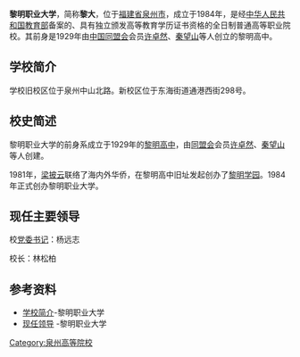 {{Infobox University |
| Name = <big>黎明职业大学</big>
| EnglishName = Liming Vocational University
| SealImage =
| SealInfo =
| Motto = 正直勤朴，善学强技 
| Established = 1984年
| Type = 公立大专
|President   = [[杨远志|杨远志]]
|secretary   = [[林其天|林其天]]
| Location = {{PRC}}[[福建省|福建省]][[泉州市|泉州市]]通港西街298号
|campus =
| Area = 
| colours = 
|Affiliations = [[福建省教育厅|福建省教育厅]]
| Department = 
| Professor =
| Associate Professor = 
| Assistant Professor = 
| Lecturer = 
| Student = 9450余
| Website ={{URL|http://www.lmu.cn/|www.lmu.cn}}
|}}

'''黎明职业大学'''，简称'''黎大'''，位于[[福建省|福建省]][[泉州市|泉州市]]，成立于1984年，是经[[中华人民共和国教育部|中华人民共和国教育部]]备案的、具有独立颁发高等教育学历证书资格的全日制普通高等职业院校。其前身是1929年由[[中国同盟会|中国同盟会]]会员[[许卓然|许卓然]]、[[秦望山|秦望山]]等人创立的黎明高中。

== 学校简介 ==
学校旧校区位于泉州中山北路。新校区位于东海街道通港西街298号。

== 校史简述 ==
黎明职业大学的前身系成立于1929年的[[黎明高中|黎明高中]]，由[[中国同盟会|同盟会]]会员[[许卓然|许卓然]]、[[秦望山|秦望山]]等人创建。

1981年，[[梁披云|梁披云]]联络了海内外华侨，在黎明高中旧址发起创办了[[黎明学园|黎明学园]]。1984年正式创办黎明职业大学。
== 现任主要领导 ==
校[[党委书记|党委书记]]：杨远志

校长：林松柏

== 参考资料 ==
*[https://web.archive.org/web/20141230205104/http://www.lmu.cn/xxjj.asp 学校简介]-黎明职业大学
*[http://www.lmu.cn/xrld.asp 现任领导] {{Wayback|url=http://www.lmu.cn/xrld.asp |date=20161107103529 }}-黎明职业大学

{{univ-stub}}
{{福建高等院校}}

[[Category:泉州高等院校|Category:泉州高等院校]]